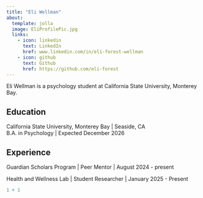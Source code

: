 ```yaml
---
title: "Eli Wellman"
about:
  template: jolla
  image: EliProfilePic.jpg
  links:
    - icon: linkedin
      text: LinkedIn
      href: www.linkedin.com/in/eli-forest-wellman
    - icon: github
      text: Github
      href: https://github.com/eli-forest
---
```


Eli Wellman is a psychology student at California State University, Monterey Bay.

## Education

California State University, Monterey Bay \| Seaside, CA\
B.A. in Psychology \| Expected December 2026

## Experience

Guardian Scholars Program \| Peer Mentor \| August 2024 - present

Health and Wellness Lab \| Student Researcher \| January 2025 - Present

```r
1 + 1
```
